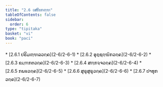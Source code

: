 ```yaml
---
title: "2.6 ເສຂິຍກຓ຺ຑ"
tableOfContents: false
sidebar:
  order: 6
type: "tipitaka"
basket: "vi"
book: "paci"
---
```



<DynamicBreadcrumb />



<TableOfContents book="paci" section="2.6">
* [2.6.1 ປຣິມຓ຺ຑລວຄ຺ຄ](2-6/2-6-1)
* [2.6.2 ອຸຊ຺ຊຄ຺ຆິກວຄ຺ຄ](2-6/2-6-2)
* [2.6.3 ຂມ຺ຠກຕວຄ຺ຄ](2-6/2-6-3)
* [2.6.4 ສກ຺ກຈ຺ຈວຄ຺ຄ](2-6/2-6-4)
* [2.6.5 ກພຬວຄ຺ຄ](2-6/2-6-5)
* [2.6.6 ສຸຣຸສຸຣຸວຄ຺ຄ](2-6/2-6-6)
* [2.6.7 ປາທຸກວຄ຺ຄ](2-6/2-6-7)
</TableOfContents>